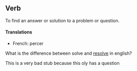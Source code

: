 ==Verb==
To find an answer or solution to a problem or question.

====Translations====
*French: percer
What is the difference between solve and [[resolve]] in english?

This is a very bad stub because this oly has a question
{{substub}}
